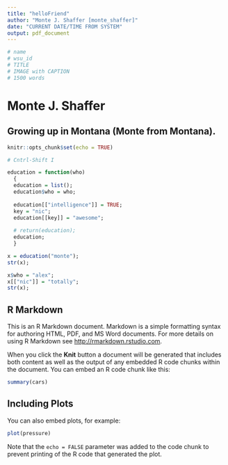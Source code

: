 ---
title: "helloFriend"
author: "Monte J. Shaffer [monte_shaffer]"
date: "CURRENT DATE/TIME FROM SYSTEM"
output: pdf_document
---

```{r}
# name
# wsu_id
# TITLE
# IMAGE with CAPTION
# 1500 words 


```

# Monte J. Shaffer

## Growing up in Montana (Monte from Montana).

```{r setup, include=FALSE}
knitr::opts_chunk$set(echo = TRUE)
```




```{r}
# Cntrl-Shift I

education = function(who)
  {
  education = list();
  education$who = who;
  
  education[["intelligence"]] = TRUE;
  key = "nic";
  education[[key]] = "awesome";
  
  # return(education);
  education;
  }


```


```{r}
x = education("monte");
str(x);

x$who = "alex";
x[["nic"]] = "totally";
str(x);

```



## R Markdown

This is an R Markdown document. Markdown is a simple formatting syntax for authoring HTML, PDF, and MS Word documents. For more details on using R Markdown see <http://rmarkdown.rstudio.com>.

When you click the **Knit** button a document will be generated that includes both content as well as the output of any embedded R code chunks within the document. You can embed an R code chunk like this:

```{r cars}
summary(cars)
```

## Including Plots

You can also embed plots, for example:

```{r pressure, echo=FALSE}
plot(pressure)
```

Note that the `echo = FALSE` parameter was added to the code chunk to prevent printing of the R code that generated the plot.
